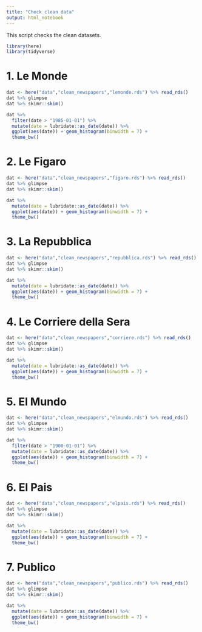 ```yaml
---
title: "Check clean data"
output: html_notebook
---
```


This script checks the clean datasets. 

```r
library(here)
library(tidyverse)
```


# 1. Le Monde

```r
dat <- here("data","clean_newspapers","lemonde.rds") %>% read_rds()
dat %>% glimpse
dat %>% skimr::skim()
```

```r
dat %>% 
  filter(date > "1985-01-01") %>% 
  mutate(date = lubridate::as_date(date)) %>% 
  ggplot(aes(date)) + geom_histogram(binwidth = 7) + 
  theme_bw() 
```

# 2. Le Figaro

```r
dat <- here("data","clean_newspapers","figaro.rds") %>% read_rds()
dat %>% glimpse
dat %>% skimr::skim()
```

```r
dat %>% 
  mutate(date = lubridate::as_date(date)) %>% 
  ggplot(aes(date)) + geom_histogram(binwidth = 7) + 
  theme_bw() 
```


# 3. La Repubblica

```r
dat <- here("data","clean_newspapers","repubblica.rds") %>% read_rds()
dat %>% glimpse
dat %>% skimr::skim()
```

```r
dat %>% 
  mutate(date = lubridate::as_date(date)) %>% 
  ggplot(aes(date)) + geom_histogram(binwidth = 7) + 
  theme_bw() 
```




# 4. Le Corriere della Sera

```r
dat <- here("data","clean_newspapers","corriere.rds") %>% read_rds()
dat %>% glimpse
dat %>% skimr::skim()
```

```r
dat %>% 
  mutate(date = lubridate::as_date(date)) %>% 
  ggplot(aes(date)) + geom_histogram(binwidth = 7) + 
  theme_bw() 
```


# 5. El Mundo

```r
dat <- here("data","clean_newspapers","elmundo.rds") %>% read_rds()
dat %>% glimpse
dat %>% skimr::skim()
```

```r
dat %>% 
  filter(date > "1900-01-01") %>% 
  mutate(date = lubridate::as_date(date)) %>% 
  ggplot(aes(date)) + geom_histogram(binwidth = 7) + 
  theme_bw() 
```


# 6. El Pais

```r
dat <- here("data","clean_newspapers","elpais.rds") %>% read_rds()
dat %>% glimpse
dat %>% skimr::skim()
```

```r
dat %>% 
  mutate(date = lubridate::as_date(date)) %>% 
  ggplot(aes(date)) + geom_histogram(binwidth = 7) + 
  theme_bw() 
```



# 7. Publico

```r
dat <- here("data","clean_newspapers","publico.rds") %>% read_rds()
dat %>% glimpse
dat %>% skimr::skim()
```

```r
dat %>% 
  mutate(date = lubridate::as_date(date)) %>% 
  ggplot(aes(date)) + geom_histogram(binwidth = 7) + 
  theme_bw() 
```



